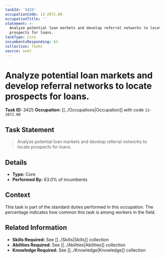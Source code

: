 ```yaml
---
taskId: '3425'
occupationCode: 13-2072.00
occupationTitle: ''
statement: >-
  Analyze potential loan markets and develop referral networks to locate
  prospects for loans.
taskType: Core
incumbentsResponding: 63
collection: Tasks
source: onet
---
```

# Analyze potential loan markets and develop referral networks to locate prospects for loans.

**Task ID:** 3425
**Occupation:** [[../Occupations|Occupation]] with code `13-2072.00`

## Task Statement

> Analyze potential loan markets and develop referral networks to locate prospects for loans.

## Details

- **Type:** Core
- **Performed By:** 63.0% of incumbents

## Context

This task is part of the standard duties performed in this occupation. The percentage indicates how common this task is among workers in the field.

## Related Information

- **Skills Required:** See [[../Skills|Skills]] collection
- **Abilities Required:** See [[../Abilities|Abilities]] collection
- **Knowledge Required:** See [[../Knowledge|Knowledge]] collection
